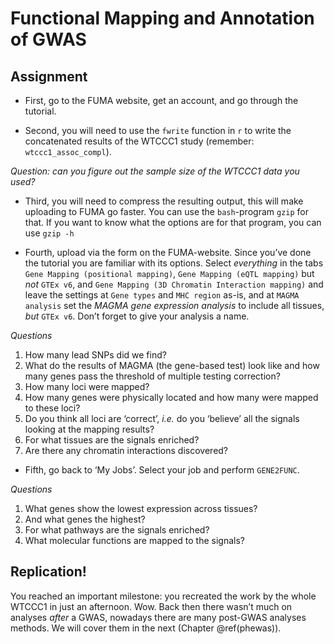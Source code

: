 # Functional Mapping and Annotation of GWAS

## Assignment

* First, go to the FUMA website, get an account, and go through the tutorial.

* Second, you will need to use the `fwrite` function in `r` to write the concatenated results of the WTCCC1 study (remember: `wtccc1_assoc_compl`).  

<!-- fwrite(na.omit(wtccc1_assoc_compl), paste0(COURSE_loc,"/wtccc1/wtccc1_assoc_compl.txt"), sep = " ", showProgress = T, verbose = T, na = "NA", row.names = F, quote = F) -->

*Question: can you figure out the sample size of the WTCCC1 data you used? *

* Third, you will need to compress the resulting output, this will make uploading to FUMA go faster. You can use the `bash`-program `gzip` for that. If you want to know what the options are for that program, you can use `gzip -h`

* Fourth, upload via the form on the FUMA-website. Since you've done the tutorial you are familiar with its options. Select _everything_ in the tabs `Gene Mapping (positional mapping)`, `Gene Mapping (eQTL mapping)` but *not* `GTEx v6`, and `Gene Mapping (3D Chromatin Interaction mapping)` and leave the settings at `Gene types` and `MHC region` as-is, and at `MAGMA analysis` set the _MAGMA gene expression analysis_ to include all tissues, *but* `GTEx v6`. 
Don't forget to give your analysis a name.

*Questions*

1) How many lead SNPs did we find?
2) What do the results of MAGMA (the gene-based test) look like and how many genes pass the threshold of multiple testing correction?
3) How many loci were mapped?
4) How many genes were physically located and how many were mapped to these loci?
5) Do you think all loci are 'correct', _i.e._ do you 'believe' all the signals looking at the mapping results?
6) For what tissues are the signals enriched?
7) Are there any chromatin interactions discovered?


* Fifth, go back to 'My Jobs'. Select your job and perform `GENE2FUNC`.

*Questions*

1) What genes show the lowest expression across tissues?
2) And what genes the highest?
3) For what pathways are the signals enriched?
4) What molecular functions are mapped to the signals?

## Replication! 

You reached an important milestone: you recreated the work by the whole WTCCC1 in just an afternoon. Wow. Back then there wasn't much on analyses _after_ a GWAS, nowadays there are many post-GWAS  analyses methods. We will cover them in the next (Chapter \@ref(phewas)).
